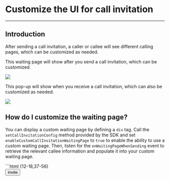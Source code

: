 # Customize the UI for call invitation

- - -

## Introduction


After sending a call invitation, a caller or callee will see different calling pages, which can be customized as needed.

This waiting page will show after you send a call invitation, which can be customized.

<Frame width="512" height="auto" caption="">
  <img src="https://doc-media.zego.im/sdk-doc/Pics/Prebuilt_Web/waitingPage.png" />
</Frame>

This pop-up will show when you receive a call invitation, which can also be customized as needed.

<Frame width="512" height="auto" caption="">
  <img src="https://doc-media.zego.im/sdk-doc/Pics/Prebuilt_Web/calledDialog.png" />
</Frame>

## How do I customize the waiting page?

You can display a custom waiting page by defining a `div` tag. Call the `setCallInvitationConfig` method provided by the SDK and set `enableCustomCallInvitationWaitingPage` to `true` to enable the ability to use a custom waiting page. Then, listen for the `onWaitingPageWhenSending` event to retrieve the relevant callee information and populate it into your custom waiting page.

<Accordion title="Complete example code" defaultOpen="false">
```html {12-18,37-56}
<html>
    <head>
        <style>
        #root {
            width: 100vw;
            height: 100vh;
        }
    </style>
    </head>
    <body>
        <div id="root">
            <!-- Custom waiting page. -->
            <div id="waitingPage" style="display: none">
                <!-- Get callee information from the callees callback on onWaitingPageWhenSending and display it in calleesBox -->
                <div id="calleesBox"></div>
                <!-- Bind the click event of cancelButton to the cancel method returned by the onWaitingPageWhenSending callback to cancel the call -->
                <button id="cancelButton">Cancel</button>
            </div>
            <!-- Click this button to initiate a call invitation -->
            <button onclick="invite()">invite</button>
            <!-- Other page elements... -->
        </div>
    </body>
    <script src="https://unpkg.com/@zegocloud/zego-uikit-prebuilt/zego-uikit-prebuilt.js"></script>
    <script src="https://unpkg.com/zego-zim-web@2.9.0/index.js"></script>
    <script>
        // Set the following parameters to the actual valid values in your business and generate TOKEN
        const userID = "";
        const userName = "";
        const appID = 0;
        const serverSecret = "";
        const TOKEN = ZegoUIKitPrebuilt.generateKitTokenForTest(appID, serverSecret, null, userID, userName);

        const zp = ZegoUIKitPrebuilt.create(TOKEN);
        zp.addPlugins({ ZIM });
        zp.setCallInvitationConfig({
            enableCustomCallInvitationWaitingPage: true,
            onWaitingPageWhenSending: (callType, callees, cancel) => {
                // Add your custom logic here.
                // waitingPageDom is used to display the waiting page when sending a call invitation.
                const waitingPageDom = document.querySelector('#waitingPage');
                waitingPageDom.style.display = 'block';
                // Generate corresponding callee UI based on the callee parameter returned by the callback
                // calleesBoxDom is the parent container used to display callee UI on the page
                const calleesBoxDom = document.querySelector('#calleesBox');
                for (var i = 0; i < callees.length; i++) {
                    const div = document.createElement('div');
                    div.id = callees[i].userID;
                    div.innerHTML = callees[i].userName;
                    calleesBoxDom.appendChild(div);
                }
                // cancelButtonDOM is a button on the waiting page that is used to cancel the call invitation. Here, it is bound to a method that cancels the invitation.
                const cancelButtonDOM = document.querySelector('#cancelButton');
                cancelButtonDOM.onclick = () => {
                    cancel();
                }
            },
            onSetRoomConfigBeforeJoining: (callType) => {
                // The callback for set room config before joining the room, at which point you can hide the waiting page before joining the room.
                const waitingPageDom = document.querySelector('#waitingPage');
                waitingPageDom.style.display = 'none';
            },
            onCallInvitationEnded: (reason) => {
                // You will need to hide your custom waiting page when your call invitation is not connected successfully.
                const waitingPageDom = document.querySelector('#waitingPage');
                waitingPageDom.style.display = 'none';
            }
            // Other settings...
        })

        function invite() {
            const targetUser = {
                userID: '',
                userName: ''
            };
            zp.sendCallInvitation({
                callees: [targetUser],
                callType: ZegoUIKitPrebuilt.InvitationTypeVideoCall,
                timeout: 60, // Timeout duration (second). 60s by default, range from [1-600s].
            }).then((res) => {
                console.warn(res);
            }).catch((err) => {
                console.warn(err);
            });
        }
    </script>

</html>
```
</Accordion>

## How do I customize the call invitation dialog?

You can display a custom call invitation dialog by defining a `div` tag. Use the `setCallInvitationConfig` method provided by the SDK to set `enableCustomCallInvitationDialog` to `true` to enable the ability to customize the call invitation dialog. Then, listen for the `onConfirmDialogWhenReceiving` event to retrieve the caller information and populate it into your custom call invitation dialog.

<Accordion title="Complete example code" defaultOpen="false">
```html {12-20,37-58}
<html>
    <head>
        <style>
        #root {
            width: 100vw;
            height: 100vh;
        }
    </style>
    </head>
    <body>
        <div id="root">
            <!-- Custom call invitation dialog -->
            <div id="confirmDialog" style="display: none">
              <!-- Use the caller information obtained from the onConfirmDialogWhenReceiving callback and display it in the caller tag -->
              <div id="caller"></div>
              <!-- Bind the click event of the acceptButton to the accept method returned from the onConfirmDialogWhenReceiving callback to accept the call invitation -->
              <button id="acceptButton">Accept</button>
              <!-- Bind the click event of the refuseButton to the refuse method returned from the onConfirmDialogWhenReceiving callback to refuse the call invitation -->
              <button id="refuseButton">Refuse</button>
            </div>
            <!-- Other page elements... -->
        </div>
    </body>
    <script src="https://unpkg.com/@zegocloud/zego-uikit-prebuilt/zego-uikit-prebuilt.js"></script>
    <script src="https://unpkg.com/zego-zim-web@2.9.0/index.js"></script>
    <script>
        // Set the following parameters to the actual valid values in your business and generate TOKEN
        const userID = "";
        const userName = "";
        const appID = 0;
        const serverSecret = "";
        const TOKEN = ZegoUIKitPrebuilt.generateKitTokenForTest(appID, serverSecret, null, userID, userName);

        const zp = ZegoUIKitPrebuilt.create(TOKEN);
        zp.addPlugins({ ZIM });
        zp.setCallInvitationConfig({
            enableCustomCallInvitationDialog: true,
            // The following is a callback triggered when receiving a call invitation. This callback returns [accept] and [refuse] which can be used to accept or refuse the call invitation on a custom page.
            onConfirmDialogWhenReceiving: (callType,caller,refuse,accept,data) =>{
                // Add your custom logic here.
                // Here is an example, confirmDialogDom is the DOM object representing the dialog element, which in this case represents your custom call invitation dialog.
                const confirmDialogDom = document.querySelector('#confirmDialog');
                confirmDialogDom.style.display = 'block';
                // Generate caller info UI based on the caller parameter returned by the callback
                const callerDom = document.querySelector('#caller');
                callerDom.innerHTML = caller.userName;
                // Bind methods for reject and accept.
                const refuseButtonDOM = document.querySelector('#refuseButton');
                refuseButtonDOM.onclick = () => { 
                    refuse();          
                    confirmDialogDom.style.display = 'none';
                }
                const acceptButtonDOM = document.querySelector('#acceptButton');
                acceptButtonDOM.onclick = () => { 
                    accept();          
                    confirmDialogDom.style.display = 'none';
                }
            },
            onCallInvitationEnded:(reason)=> {
                // When a call invitation times out or is canceled, the custom call invitation dialog needs to be hidden.
                const confirmDialogDom = document.querySelector('#confirmDialog');
                confirmDialogDom.style.display = 'none';
            }
            // Other settings...
        })
    </script>

</html>
```
</Accordion>

## Reference
<Accordion title="onWaitingPageWhenSending" defaultOpen="false">

- **Description**

  Callback for the call invitation waiting page.

- **Function prototype**

  ```typescript
  onWaitingPageWhenSending?: (
      callType: ZegoInvitationType,
      callees: ZegoUser[],
      cancel: CancelCallInvitationFunc
  ) => void;
  ```

- **Parameter Description**

  <table>
    <colgroup>
      <col width="20%" />
      <col width="" />
      <col width="15%" />
    </colgroup>
  <tbody><tr data-row-level="1">
  <th>Parameter</th>
  <th>Category</th>
  <th>Description</th>
  </tr>
  <tr data-row-level="2">
  <td>callType</td>
  <td>ZegoInvitationType</td>
  <td>The type of call. </td>
  </tr>
  <tr data-row-level="3">
  <td>callees</td>
  <td>ZegoUser[]</td>
  <td>The callee list, including no more than 9 users.</td>
  </tr>
  <tr data-row-level="4">
  <td>cancel</td>
  <td>CancelCallInvitationFunc = (data?: string) => void</td>
  <td>The function to cancel invitation.</td>
  </tr>
  </tbody></table>
</Accordion>

<Accordion title="onSetRoomConfigBeforeJoining" defaultOpen="false">

- **Description**

  The callback of setting a room before joining.

- **Function Prototype**

  ```typescript
  onSetRoomConfigBeforeJoining?: (
      callType: ZegoInvitationType
  ) => ZegoCloudRoomConfig;
  ```

- **参数说明：**

  <table>
    <colgroup>
      <col width="20%" />
      <col width="" />
      <col width="15%" />
    </colgroup>
  <tbody><tr data-row-level="1">
  <th>Parameter</th>
  <th>Category</th>
  <th>Description</th>
  </tr>
  <tr data-row-level="2">
  <td>callType</td>
  <td>ZegoInvitationType</td>
  <td>The type of call.</td>
  </tr>
  </tbody></table>

- **Return Value**

  <table>
    <colgroup>
      <col width="20%" />
      <col width="" />
    </colgroup>
  <tbody><tr data-row-level="1">
  <th>Return Value</th>
  <th>Description</th>
  </tr>
  <tr data-row-level="2">
  <td>ZegoCloudRoomConfig</td>
  <td>Room Configuration.</td>
  </tr>
  </tbody></table>
</Accordion>

<Accordion title="onCallInvitationEnded" defaultOpen="false">

- **Description**

  The callback for the call invitation termination.

- **Function prototype**

  ```typescript
  onCallInvitationEnded?: (
      reason: CallInvitationEndReason, 
      data: string
  ) => void;
  ```

- **Parameter Description**

  <table>
    <colgroup>
      <col width="20%" />
      <col width="" />
      <col width="15%" />
    </colgroup>
  <tbody><tr data-row-level="1">
  <th>Parameter</th>
  <th>Category</th>
  <th>Description</th>
  </tr>
  <tr data-row-level="2">
  <td>reason</td>
  <td>CallInvitationEndReason</td>
  <td>Reasons for ending a call invitation.</td>
  </tr>
  <tr data-row-level="3">
  <td>data</td>
  <td>string</td>
  <td>Extra data.</td>
  </tr>
  </tbody></table>

</Accordion>

<Accordion title="ZegoInvitationType" defaultOpen="false">

- Description: Enum class for call invitation type.
- Enum Description:

  <table>
    <colgroup>
      <col width="20%" />
      <col />
    </colgroup>
  <tbody><tr>
    <th>Enumeration</th>
    <th>Enum Value</th>
    <th>Description</th>
  </tr>
  <tr>
  <td>VoiceCall</td>
  <td>0</td>
  <td>Voice Call.</td>
  </tr>
  <tr>
  <td>VideoCall</td>
  <td>1</td>
  <td>Video Call.</td>
  </tr>
  </tbody></table>

</Accordion>

<Accordion title="ZegoUser" defaultOpen="false">

- Type Description: User Information Class.
- Parameter Description:
  <table>
    <colgroup>
      <col width="20%" / >
      <col />
      <col width="15%" />
      <col />
    </colgroup>
  <tbody><tr data-row-level="1">
  <th>Attributes/Methods</th>
  <th>Type</th>
  <th>Required</th>
  <th>Description</th>
  </tr>
  <tr data-row-level="2">
  <td>userID</td>
  <td>string</td>
  <td>Required</td>
  <td>User's unique identifier, defined by the developer, with a maximum length of 32 bytes. It only supports numbers, English characters, and '!', '#', '$', '&', '(', ')', '+', '-', ':', ';', '&lt', '=', '.', '>', '?', '@', '[', ']', '^', '_', '{', '}', '|', '~'.</td>
  </tr>
  <tr data-row-level="3">
  <td>userName</td>
  <td>string</td>
  <td>Optional</td>
  <td>User's name. It has a maximum length of 256 bytes.</td>
  </tr>
  <tr data-row-level="4">
  <td>setUserAvatar</td>
  <td>(avatar: string) =&gt; void</td>
  <td>Optional</td>
  <td>Method to set the user's avatar by passing in the image resource address.</td>
  </tr>
  </tbody></table>

</Accordion>

<Accordion title="CallInvitationEndReason" defaultOpen="false">

- Type Description: Enum class for call ending reasons.
- Enum Descriptions:

  <table>
    <colgroup>
      <col width="20%" />
      <col />
    </colgroup>
  <tbody>
      <tr>
        <th>Enumeration</th>
        <th>Value</th>
        <th>Description</th>
      </tr>
      <tr>
          <td>Declined</td>
          <td>Declined</td>
          <td>Decline the invitation.</td>
      </tr>
      <tr>
          <td>Timeout</td>
          <td>Timeout</td>
          <td>The Call invitation timed out.</td>
      </tr>
      <tr>
          <td>Canceled</td>
          <td>Canceled</td>
          <td>The call invitation is cancelled</td>
      </tr>
      <tr>
          <td>Busy</td>
          <td>Busy</td>
          <td>The callee is busy。</td>
      </tr>
      <tr>
          <td>LeaveRoom</td>
          <td>LeaveRoom</td>
          <td>The caller has left the room.</td>
      </tr>
  </tbody>
  </table>
</Accordion>

<Accordion title="onConfirmDialogWhenReceiving" defaultOpen="false">

- **Description**

  The callback for confirmation when receiving a call invitation.

- **Function Prototype**

  ```typescript
  onConfirmDialogWhenReceiving?: (
      callType: ZegoInvitationType,
      caller: ZegoUser,
      refuse: RefuseCallInvitationFunc,
      accept: AcceptCallInvitationFunc,
      data: string
  ) => void;
  ```

- **Parameter Description**

  <table>
    <colgroup>
      <col width="20%" />
      <col width="" />
      <col width="15%" />
    </colgroup>
  <tbody><tr data-row-level="1">
  <th>Parameter</th>
  <th>Type</th>
  <th>Description</th>
  </tr>
  <tr data-row-level="2">
  <td>callType</td>
  <td>ZegoInvitationType</td>
  <td>The type of call.</td>
  </tr>
  <tr data-row-level="3">
  <td>caller</td>
  <td>ZegoUser</td>
  <td>The user information of the caller.</td>
  </tr>
  <tr data-row-level="4">
  <td>refuse</td>
  <td>RefuseCallInvitationFunc = (data?: string) => void</td>
  <td>The function to reject the invitation.</td>
  </tr>
  <tr data-row-level="5">
  <td>accept</td>
  <td>AcceptCallInvitationFunc = (data?: string) => void</td>
  <td>The function to accept the invitation.</td>
  </tr>
  <tr data-row-level="6">
  <td>data</td>
  <td>string</td>
  <td>Extra data.</td>
  </tr>
  </tbody></table>

</Accordion>